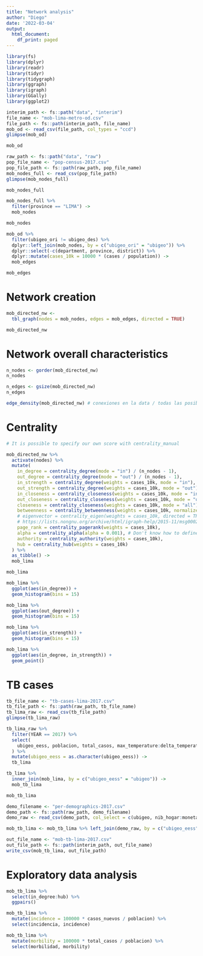 ```yaml
---
title: "Network analysis"
author: "Diego"
date: '2022-03-04'
output:
  html_document:
    df_print: paged
---
```


```r
library(fs)
library(dplyr)
library(readr)
library(tidyr)
library(tidygraph)
library(ggraph)
library(igraph)
library(GGally)
library(ggplot2)
```

```r
interim_path <- fs::path("data", "interim")
file_name <- "mob-lima-metro-od.csv"
file_path <- fs::path(interim_path, file_name)
mob_od <- read_csv(file_path, col_types = "ccd")
glimpse(mob_od)
```

```r
mob_od
```


```r
raw_path <- fs::path("data", "raw")
pop_file_name <- "pop-census-2017.csv"
pop_file_path <- fs::path(raw_path, pop_file_name)
mob_nodes_full <- read_csv(pop_file_path)
glimpse(mob_nodes_full)
```

```r
mob_nodes_full
```


```r
mob_nodes_full %>% 
  filter(province == "LIMA") ->
  mob_nodes
```

```r
mob_nodes
```

```r
mob_od %>% 
  filter(ubigeo_ori != ubigeo_des) %>% 
  dplyr::left_join(mob_nodes, by = c("ubigeo_ori" = "ubigeo")) %>% 
  dplyr::select(-c(department, province, district)) %>% 
  dplyr::mutate(cases_10k = 10000 * (cases / population)) ->
  mob_edges
```

```r
mob_edges
```


# Network creation

```r
mob_directed_nw <-
  tbl_graph(nodes = mob_nodes, edges = mob_edges, directed = TRUE)
```

```r
mob_directed_nw
```
# Network overall characteristics

```r
n_nodes <- gorder(mob_directed_nw)
n_nodes
```

```r
n_edges <- gsize(mob_directed_nw)
n_edges
```

```r
edge_density(mob_directed_nw) # conexiones en la data / todas las posibles conexiones 
```

# Centrality

```r
# It is possible to specify our own score with centrality_manual 

mob_directed_nw %>%
  activate(nodes) %>%
  mutate(
    in_degree = centrality_degree(mode = "in") / (n_nodes - 1),
    out_degree = centrality_degree(mode = "out") / (n_nodes - 1),
    in_strength = centrality_degree(weights = cases_10k, mode = "in"),
    out_strength = centrality_degree(weights = cases_10k, mode = "out"),
    in_closeness = centrality_closeness(weights = cases_10k, mode = "in"),
    out_closeness = centrality_closeness(weights = cases_10k, mode = "out"),
    closeness = centrality_closeness(weights = cases_10k, mode = "all"),
    betweenness = centrality_betweenness(weights = cases_10k, normalized = TRUE),
    # eigenvector = centrality_eigen(weights = cases_10k, directed = TRUE), #   PageRank may be better for directed graphs
    # https://lists.nongnu.org/archive/html/igraph-help/2015-11/msg00020.html
    page_rank = centrality_pagerank(weights = cases_10k),
    alpha = centrality_alpha(alpha = 0.001), # Don't know how to define alpha yet
    authority = centrality_authority(weights = cases_10k),
    hub = centrality_hub(weights = cases_10k)
  ) %>%
  as_tibble() ->
  mob_lima
```

```r
mob_lima
```

```r
mob_lima %>% 
  ggplot(aes(in_degree)) +
  geom_histogram(bins = 15)
```

```r
mob_lima %>% 
  ggplot(aes(out_degree)) +
  geom_histogram(bins = 15)
```

```r
mob_lima %>% 
  ggplot(aes(in_strength)) +
  geom_histogram(bins = 15)
```

```r
mob_lima %>% 
  ggplot(aes(in_degree, in_strength)) +
  geom_point()
```


# TB cases

```r
tb_file_name <- "tb-cases-lima-2017.csv"
tb_file_path <- fs::path(raw_path, tb_file_name)
tb_lima_raw <- read_csv(tb_file_path)
glimpse(tb_lima_raw)
```

```r
tb_lima_raw %>% 
  filter(YEAR == 2017) %>% 
  select(
    ubigeo_eess, poblacion, total_casos, max_temperature:delta_temperature
  ) %>% 
  mutate(ubigeo_eess = as.character(ubigeo_eess)) ->
  tb_lima
```

```r
tb_lima %>% 
  inner_join(mob_lima, by = c("ubigeo_eess" = "ubigeo")) ->
  mob_tb_lima
```

```r
mob_tb_lima
```

```r
demo_filename <- "per-demographics-2017.csv" 
demo_path <- fs::path(raw_path, demo_filename)
demo_raw <- read_csv(demo_path, col_select = c(ubigeo, nib_hogar:monetary_poverty))
```

```r
mob_tb_lima <- mob_tb_lima %>% left_join(demo_raw, by = c("ubigeo_eess" = "ubigeo"))
```

```r
out_file_name <- "mob-tb-lima-2017.csv"
out_file_path <- fs::path(interim_path, out_file_name)
write_csv(mob_tb_lima, out_file_path)
```

# Exploratory data analysis

```r
mob_tb_lima %>% 
  select(in_degree:hub) %>% 
  ggpairs()
```

```r
mob_tb_lima %>% 
  mutate(incidence = 100000 * casos_nuevos / poblacion) %>% 
  select(incidencia, incidence)
```

```r
mob_tb_lima %>% 
  mutate(morbility = 100000 * total_casos / poblacion) %>% 
  select(morbilidad, morbility)
```


